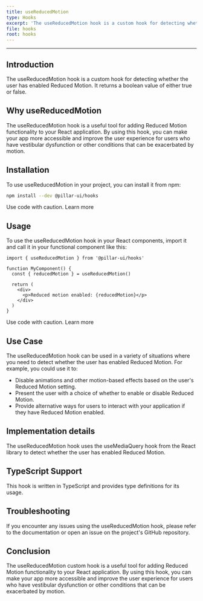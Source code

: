 ```yaml
---
title: useReducedMotion
type: Hooks
excerpt: 'The useReducedMotion hook is a custom hook for detecting whether the user has enabled Reduced Motion. It returns a boolean value of either true or false.'
file: hooks
root: hooks
---
```


---

## Introduction

The useReducedMotion hook is a custom hook for detecting whether the user has enabled Reduced Motion. It returns a boolean value of either true or false.

## Why useReducedMotion

The useReducedMotion hook is a useful tool for adding Reduced Motion functionality to your React application. By using this hook, you can make your app more accessible and improve the user experience for users who have vestibular dysfunction or other conditions that can be exacerbated by motion.

## Installation

To use useReducedMotion in your project, you can install it from npm:

```bash
npm install --dev @pillar-ui/hooks
```

Use code with caution. Learn more

## Usage

To use the useReducedMotion hook in your React components, import it and call it in your functional component like this:

```tsx title='app.ts' showLineNumbers
import { useReducedMotion } from '@pillar-ui/hooks'

function MyComponent() {
  const { reducedMotion } = useReducedMotion()

  return (
    <div>
      <p>Reduced motion enabled: {reducedMotion}</p>
    </div>
  )
}
```

Use code with caution. Learn more

## Use Case

The useReducedMotion hook can be used in a variety of situations where you need to detect whether the user has enabled Reduced Motion. For example, you could use it to:

- Disable animations and other motion-based effects based on the user's Reduced Motion setting.
- Present the user with a choice of whether to enable or disable Reduced Motion.
- Provide alternative ways for users to interact with your application if they have Reduced Motion enabled.

## Implementation details

The useReducedMotion hook uses the useMediaQuery hook from the React library to detect whether the user has enabled Reduced Motion.

## TypeScript Support

This hook is written in TypeScript and provides type definitions for its usage.

## Troubleshooting

If you encounter any issues using the useReducedMotion hook, please refer to the documentation or open an issue on the project's GitHub repository.

## Conclusion

The useReducedMotion custom hook is a useful tool for adding Reduced Motion functionality to your React application. By using this hook, you can make your app more accessible and improve the user experience for users who have vestibular dysfunction or other conditions that can be exacerbated by motion.
